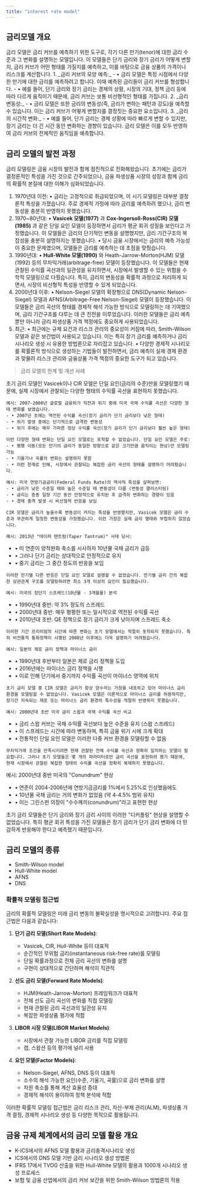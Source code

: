 ```yaml
---
title: "interest rate model"
---
```

## 금리모델 개요 
<GCallout severity="success" title ="interest rate model">
금리 모델은 금리 커브를 예측하기 위한 도구로, 각기 다른 만기(tenor)에 대한 금리 수준과 그 변화를 설명하는 모델입니다. 이 모델들은 단기 금리와 장기 금리가 어떻게 변할지, 금리 커브가 어떤 형태를 가질지를 예측하고, 이를 바탕으로 금융 상품의 가격이나 리스크를 계산합니다.
</GCallout>

<GCallout severity="info" title ="금리모델의 주요 목적">
  1.  _금리 커브의 모양 예측:_
      - • 금리 모델은 특정 시점에서 다양한 만기에 대한 금리를 예측하려고 합니다. 이때 예측된 금리들이 금리 커브를 형성합니다.
      - • 예를 들어, 단기 금리와 장기 금리는 경제의 상황, 시장의 기대, 정책 금리 등에 따라 다르게 움직이기 때문에, 금리 커브는 보통 비선형적인 형태를 가집니다.
  2.  _금리 변동성:_
      - • 금리 모델은 또한 금리의 변동성(즉, 금리가 변하는 패턴과 강도)을 예측할 수 있습니다. 이는 금리 커브가 어떻게 변할지를 결정짓는 중요한 요소입니다.
  3.  _금리의 시간적 변화:_
      - • 예를 들어, 단기 금리는 경제 상황에 따라 빠르게 변할 수 있지만, 장기 금리는 더 긴 시간 동안 변화하는 경향이 있습니다. 금리 모델은 이를 모두 반영하여 금리 커브의 전체적인 움직임을 예측합니다.
</GCallout>

## 금리 모델의 발전 과정
금리 모델링은 금융 시장의 발전과 함께 점진적으로 진화해왔습니다. 초기에는 금리가 결정론적인 특성을 가진 것으로 간주되었으나, 금융 파생상품 시장의 성장과 함께 금리의 확률적 본질에 대한 이해가 심화되었습니다.

  1.  1970년대 이전:
  •  금리는 고정적으로 취급되었으며, 이 시기 모델링은 대부분 결정론적 특성을 가졌습니다. 주로 경제적 가정에 따라 금리를 예측하려 했으나, 금리 변동성을 충분히 반영하지 못했습니다.
  2.  1970~80년대:
  •  **Vasicek 모델(1977)** 과 **Cox-Ingersoll-Ross(CIR) 모델(1985)** 과 같은 단일 요인 모델이 등장하면서 금리가 평균 회귀 성질을 보인다고 가정했습니다. 이 모델들은 금리의 단기적인 변동을 설명했지만, 금리 기간구조의 복잡성을 충분히 설명하지는 못했습니다.
  •  당시 금융 시장에서는 금리의 예측 가능성이 중요한 문제였으며, 모델들은 금리를 예측하는 데 초점을 맞췄습니다.
  3.  1990년대:
  •  **Hull-White 모델(1990)** 와 Heath-Jarrow-Morton(HJM) 모델(1992) 등의 무차익거래(arbitrage-free) 모델이 등장했습니다. 이 모델들은 현재 관찰된 수익률 곡선과의 일관성을 유지하면서, 시장에서 발생할 수 있는 위험을 수학적 모델링으로 다뤘습니다. 특히, 금리의 변동성을 확률적 과정으로 처리하게 되면서, 시장의 비선형적 특성을 반영할 수 있게 되었습니다.
  4.  2000년대 이후:
  •  Nelson-Siegel 모델의 확장형으로 DNS(Dynamic Nelson-Siegel) 모델과 AFNS(Arbitrage-Free Nelson-Siegel) 모델이 등장했습니다. 이 모델들은 금리 곡선의 형태를 경제적 해석 가능한 방식으로 모델링하는 데 기여했으며, 금리 기간구조를 다루는 데 큰 진전을 이루었습니다. 이러한 모델들은 금리 예측뿐만 아니라 금리 파생상품 가격 책정에도 중요하게 사용되었습니다.
  5.  최근:
  •  최근에는 규제 요건과 리스크 관리의 중요성이 커짐에 따라, Smith-Wilson 모델과 같은 보간법이 사용되고 있습니다. 이는 특히 장기 금리를 예측하거나 금리 시나리오 생성 시 유용한 방법론으로 자리잡고 있습니다.
  •  다양한 경제적 시나리오를 확률론적 방식으로 생성하는 기법들이 발전하면서, 금리 예측이 실제 경제 환경과 맞물려 리스크 관리와 금융상품 가격 책정의 중요한 도구가 되고 있습니다.


> 금리 모델의 한계 및 개선 사례
  <TabView scrollable>
  <TabPanel header="1. 수익률 곡선의 다양한 형태 포착 실패 ">
    초기 금리 모델인 Vasicek이나 CIR 모델은 단일 요인(금리의 수준)만을 모델링했기 때문에, 실제 시장에서 관찰되는 다양한 형태의 수익률 곡선을 표현하지 못했습니다.

    예시: 2007-2008년 글로벌 금융위기 직전과 위기 중에 미국 국채 수익률 곡선은 다양한 형태 변화를 보였습니다.
    - • 2007년 초에는 역전된 수익률 곡선(장기 금리가 단기 금리보다 낮은 형태)
    - • 위기 발생 중에는 단기적으로 급격한 변동성
    - • 위기 후에는 매우 가파른 정상 수익률 곡선(장기 금리가 단기 금리보다 훨씬 높은 형태)

    이런 다양한 형태 변화는 단일 요인 모델로는 포착할 수 없었습니다. 단일 요인 모델은 주로:
    - • 평행 이동(모든 만기의 금리가 동일한 방향으로 같은 크기만큼 움직이는 현상)만 모델링 가능
    - • 기울기나 곡률의 변화는 설명하지 못함
    - • 이런 한계로 인해, 시장에서 관찰되는 복잡한 금리 곡선의 형태를 설명하기 어려웠습니다.
  </TabPanel>
  <TabPanel header="2. 역사적으로 관찰된 금리의 통계적 특성 불일치 ">
  
    예시: 미국 연방기금금리(Federal Funds Rate)의 역사적 특성을 살펴보면:
    - • 금리가 낮은 수준일 때와 높은 수준일 때 변동성이 다름 (변동성 클러스터링)
    - • 금리는 종종 일정 기간 동안 안정적으로 유지된 후 급격히 변화하는 경향이 있음
    - • 경제 충격 발생 시 비선형적 반응을 보임

    CIR 모델은 금리가 높을수록 변동성이 커지는 특성을 반영했지만, Vasicek 모델은 금리 수준과 무관하게 일정한 변동성을 가정했습니다. 이런 가정은 실제 금리 행태와 부합하지 않았습니다.

  </TabPanel>
  <TabPanel header="3. 금리 만기 간 상관관계 구조의 부정확한 표현 ">
  
    예시: 2013년 "테이퍼 탠트럼(Taper Tantrum)" 사태 당시:

   - • 미 연준이 양적완화 축소를 시사하자 10년물 국채 금리가 급등
   - • 그러나 단기 금리는 상대적으로 안정적으로 유지
   - • 중기 금리는 그 중간 정도의 반응을 보임

    이러한 만기별 다른 반응은 단일 요인 모델로 설명할 수 없었습니다. 만기별 금리 간의 복잡한 상관관계 구조를 모델링하려면 최소 3개 이상의 요인이 필요했습니다.

  </TabPanel>
  <TabPanel header="4. 금리 기간 프리미엄의 시간 가변성 미반영 ">
  
    예시: 미국의 장단기 스프레드(10년물 - 3개월물) 분석

   - • 1990년대 중반: 약 3% 정도의 스프레드
   - • 2000년대 중반: 매우 평평한 또는 일시적으로 역전된 수익률 곡선
   - • 2010년대 초반: QE 정책으로 장기 금리가 크게 낮아지며 스프레드 축소

    이러한 기간 프리미엄의 시간에 따른 변화는 초기 모델에서는 적절히 포착되지 못했습니다. 특히 비전통적 통화정책이 시행된 2008년 이후에는 더욱 설명하기 어려웠습니다.

  </TabPanel>
  <TabPanel header="5. 극단적 금리 환경에서의 한계 ">
  
    예시: 일본의 제로 금리 정책과 마이너스 금리

   - • 1990년대 후반부터 일본은 제로 금리 정책을 도입
   - • 2016년에는 마이너스 금리 정책을 시행
   - • 이로 인해 단기에서 중기까지 수익률 곡선이 마이너스 영역에 위치

    초기 금리 모델 중 CIR 모델은 금리가 항상 양수라는 가정을 내포하고 있어 마이너스 금리 환경을 모델링할 수 없었습니다. Vasicek 모델은 이론적으로 마이너스 금리를 허용하지만, 장기간 지속되는 제로 또는 마이너스 금리 환경의 특수성을 적절히 반영하지 못했습니다.

  </TabPanel>
  <TabPanel header="6. 무차익거래 조건과의 불일치 ">
  
    예시: 2000년대 초반 미국 금리 스왑과 국채 수익률 곡선 비교

   - • 금리 스왑 커브는 국채 수익률 곡선보다 높은 수준을 유지 (스왑 스프레드)
   - • 이 스프레드는 시간에 따라 변동하며, 특히 금융 위기 시에 크게 확대
   - • 전통적인 단일 요인 모델은 이러한 다중 커브 환경을 모델링할 수 없음

    무차익거래 조건을 만족시키려면 현재 관찰된 전체 수익률 곡선과 정확히 일치하는 모델이 필요합니다. 그러나 초기 모델들은 몇 개의 파라미터로만 금리 곡선을 표현하려 했기 때문에, 현재 시장에서 관찰된 복잡한 형태의 수익률 곡선을 정확히 복제하지 못했습니다.

  </TabPanel>
  <TabPanel header="7. 시장 데이터와의 보정 문제 ">

  예시: 2000년대 중반 미국의 "Conundrum" 현상

   - • 연준이 2004-2006년에 연방기금금리를 1%에서 5.25%로 인상했음에도
   - • 10년물 국채 금리는 거의 변화가 없었음 (약 4-4.5% 범위 유지)
   - • 이는 그린스펀 의장이 "수수께끼(conundrum)"라고 표현한 현상

  초기 금리 모델들은 단기 금리와 장기 금리 사이의 이러한 "디커플링" 현상을 설명할 수 없었습니다. 특히 평균 회귀 특성을 가진 모델들은 장기 금리가 단기 금리 변화에 더 민감하게 반응해야 한다고 예측했기 때문입니다.

  </TabPanel>
  </TabView>



## 금리 모델의 종류

- Smith-Wilson model
- Hull-White model
- AFNS
- DNS 



### 확률적 모델링 접근법

금리의 확률적 모델링은 미래 금리 변동의 불확실성을 명시적으로 고려합니다. 주요 접근법은 다음과 같습니다:

1. **단기 금리 모델(Short Rate Models)**:
   - Vasicek, CIR, Hull-White 등이 대표적
   - 순간적인 무위험 금리(instantaneous risk-free rate)를 모델링
   - 단일 확률과정으로 전체 금리 곡선의 변화를 설명
   - 구현이 상대적으로 간단하며 해석이 직관적

2. **선도 금리 모델(Forward Rate Models)**:
   - HJM(Heath-Jarrow-Morton) 프레임워크가 대표적
   - 전체 선도 금리 곡선의 변화를 직접 모델링
   - 현재 관찰된 금리 곡선과의 일관성 유지
   - 복잡한 파생상품 평가에 적합

3. **LIBOR 시장 모델(LIBOR Market Models)**:
   - 시장에서 관찰 가능한 LIBOR 금리를 직접 모델링
   - 캡, 스왑션 등의 평가에 널리 사용

4. **요인 모델(Factor Models)**:
   - Nelson-Siegel, AFNS, DNS 등이 대표적
   - 소수의 해석 가능한 요인(수준, 기울기, 곡률)으로 금리 변화를 설명
   - 차원 축소를 통해 계산 효율성 증대
   - 경제적 해석이 용이하여 정책 분석에 적합

이러한 확률적 모델링 접근법은 금리 리스크 관리, 자산-부채 관리(ALM), 파생상품 가격 결정, 경제적 시나리오 생성 등 다양한 목적으로 활용됩니다.

## 금융 규제 체계에서의 금리 모델 활용 개요

- K-ICS에서의 AFNS 모델 활용과 금리충격시나리오 생성 
- ICS에서의 DNS 모델 기반 금리 시나리오 생성 방법론
- IFRS 17에서 TVOG 산출을 위한 Hull-White 모델의 활용과 1000개 시나리오 생성 프로세스
- 보험 및 금융 산업에서의 금리 커브 보간을 위한 Smith-Wilson 방법론의 적용

